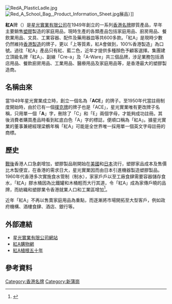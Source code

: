 [[File:RedA_PlasticLadle.jpg|thumb]]
[[File:Red_A_School_Bag,_Product_Information_Sheet.jpg|thumb]]展品）]]

{{for|简称为A牌的电子游戏|石器牌}}

'''紅A'''牌（'''{{lang|en|Red A}}'''）是[[星光實業有限公司|星光實業有限公司]]在1949年創立的一系列[[香港品牌|香港名牌]]膠質產品，早年主要銷售[[塑膠|塑膠]]製造的家庭用品，現時生產的各類產品包括家庭用品、廚房用品、餐飲業用品、文具、工業容器、配件及藥用器皿等共600多款。「紅A」是現時少數仍然維持[[香港品牌產品|香港製造]]的牌子，更以「上等質素，紅A會做到，100%香港製造」為口號。過往「紅A」產品只有紅、藍二色，近年才提供多種顏色予顧客選擇。集團建立頂級名牌「紅A」、副線「Cre-a」及「A-Ware」共三個品牌，涉足業務包括酒店用品、餐飲廚房用品、工業用品、醫療用品及家庭用品等，是香港最大的塑膠製造商。

== 名稱由來 ==
當1949年星光實業成立時，創立一個名為「'''ACE'''」的牌子。至1950年代當註冊制度開始時，由於已有一個[[撲克牌|撲克牌]]的牌子也是「ACE」，星光實業唯有更改牌子名稱，只用單一個「'''A'''」字，刪除了「C」和「E」兩個字母，才能夠成功註冊。其後消費者購買產品時看到紅底白色「A」字的標誌，便順口稱為「紅A」。據星光實業的董事兼總經理梁鶴年稱「紅A」可能是全世界唯一採用單一個英文字母註冊的商標。

== 歷史 ==
[[第二次世界大戰|戰後]]香港人口急劇增加，塑膠製品剛開始在[[美國|美國]]和[[日本|日本]]流行，塑膠家品成本及售價比木製便宜，在香港的需求日大，星光實業因而由日本引進機器製造塑膠製品。1960年代香港多次實施食水管制（制水），家家戶戶以至工廠食肆需要容器儲存食水，「紅A」膠水桶因為比鐵罐和木桶輕而大行其道，令「紅A」成為家傳戶曉的品牌，而紡織和塑膠業令香港就業人口和工業區增加<ref>{{Cite web |url=https://www.youtube.com/watch?v=wHGqK8Sd6jQ |title=RTHK-香港故事(第19輯)06-廠出名堂-2012-3-26  |access-date=2021-08-31 |archive-date=2021-08-31 |archive-url=https://web.archive.org/web/20210831015619/https://www.youtube.com/watch?v=wHGqK8Sd6jQ |dead-url=no }}</ref>。

近年「紅A」不再以售賣家庭用品為重點，而逐漸將市場開拓至大型客戶，例如政府機構、酒樓食肆、酒店、銀行等。

== 外部連結 ==
* [http://www.starred-a.com/ 星光實業有限公司網站] {{Wayback|url=http://www.starred-a.com/ |date=20190916002713 }}
* [http://www.reda.com.hk 紅A購物網] {{Wayback|url=http://www.reda.com.hk/ |date=20210124145609 }}
* [https://web.archive.org/web/20070918231038/http://www.com.cuhk.edu.hk/ubeat/050569/story13.htm 紅A植根五十年]

== 參考資料 ==
{{reflist}}

[[Category:香港名牌|Category:香港名牌]]
[[Category:新蒲崗|Category:新蒲崗]]